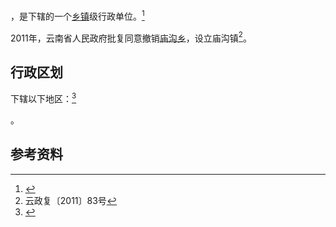 {{中国乡级行政区|53/06/29/206/000}}

'''{{PAGENAMEBASE}}'''，是{{PRC admin/fullname|53/06/29/206/000|3}}下辖的一个[[乡镇|乡镇]]级行政单位。<ref>{{PRC admin/ref sgc|{{PRC admin/parent|53/06/29/206/000}}}}</ref>

2011年，云南省人民政府批复同意撤销[[庙沟乡_(威信县)|庙沟乡]]，设立庙沟镇<ref>云政复〔2011〕83号</ref>。

== 行政区划 ==

{{PAGENAMEBASE}}下辖以下地区：<ref>{{PRC admin/ref sgc|53/06/29/206/000}}</ref>

{{PRC admin/children|53/06/29/206/000}}。

== 参考资料 ==

{{reflist}}

{{行政区划小作品}}
{{PRC admin/navcat|53/06/29/206/000}}